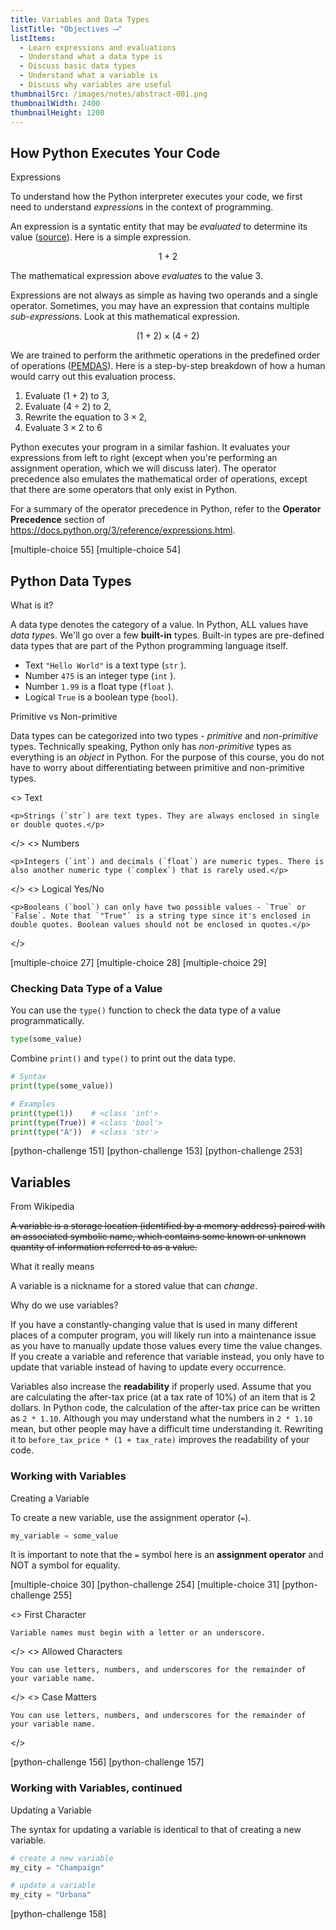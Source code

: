 ```yaml
---
title: Variables and Data Types
listTitle: "Objectives ⟶"
listItems:
  - Learn expressions and evaluations
  - Understand what a data type is
  - Discuss basic data types
  - Understand what a variable is
  - Discuss why variables are useful
thumbnailSrc: /images/notes/abstract-001.png
thumbnailWidth: 2400
thumbnailHeight: 1200
---
```


<CenteredColumn>

## How Python Executes Your Code

<Chip color="black">Expressions</Chip>

To understand how the Python interpreter executes your code, we first need to understand *expression*s in the context of programming.

An expression is a syntatic entity that may be _evaluated_ to determine its value ([source](<https://en.wikipedia.org/wiki/Expression_(computer_science)>)). Here is a simple expression.

$$
1 + 2
$$

The mathematical expression above *evaluate*s to the value $3$.

Expressions are not always as simple as having two operands and a single operator. Sometimes, you may have an expression that contains multiple *sub-expression*s. Look at this mathematical expression.

$$
(1 + 2) \times (4 \div 2)
$$

We are trained to perform the arithmetic operations in the predefined order of operations ([PEMDAS](https://www.khanacademy.org/math/cc-sixth-grade-math/cc-6th-arithmetic-operations/cc-6th-order-of-operations/v/more-complicated-order-of-operations-example)). Here is a step-by-step breakdown of how a human would carry out this evaluation process.

1. Evaluate $(1 + 2)$ to $3$,
2. Evaluate $(4 \div 2)$ to $2$,
3. Rewrite the equation to $3 \times 2$,
4. Evaluate $3 \times 2$ to $6$

Python executes your program in a similar fashion. It evaluates your expressions from left to right (except when you're performing an assignment operation, which we will discuss later). The operator precedence also emulates the mathematical order of operations, except that there are some operators that only exist in Python.

For a summary of the operator precedence in Python, refer to the **Operator Precedence** section of https://docs.python.org/3/reference/expressions.html.

</CenteredColumn>

[multiple-choice 55]
[multiple-choice 54]

<CenteredColumn>

## Python Data Types

<Chip color="black">What is it?</Chip>

A data type denotes the category of a value. In Python, ALL values have *data type*s. We'll go over a few **built-in** types. Built-in types are pre-defined data types that are part of the Python programming language itself.

- Text `"Hello World"` is a text type (`str` ).
- Number `475` is an integer type (`int` ).
- Number `1.99` is a float type (`float` ).
- Logical `True` is a boolean type (`bool`).

<Chip color="black">Primitive vs Non-primitive</Chip>

Data types can be categorized into two types - <em className="color-blue">primitive</em> and <em className="color-blue">non-primitive</em> types. Technically speaking, Python only has _non-primitive_ types as everything is an _object_ in Python. For the purpose of this course, you do not have to worry about differentiating between primitive and non-primitive types.

</CenteredColumn>

<RowBoxItems title="Python Basic Data Types" color="blue">
  <>
    <Chip color="blue">Text</Chip>

    <p>Strings (`str`) are text types. They are always enclosed in single or double quotes.</p>

  </>
  <>
    <Chip color="blue">Numbers</Chip>

    <p>Integers (`int`) and decimals (`float`) are numeric types. There is also another numeric type (`complex`) that is rarely used.</p>

  </>
  <>
    <Chip color="blue">Logical Yes/No</Chip>

    <p>Booleans (`bool`) can only have two possible values - `True` or `False`. Note that `"True"` is a string type since it's enclosed in double quotes. Boolean values should not be enclosed in quotes.</p>

  </>
</RowBoxItems>

[multiple-choice 27]
[multiple-choice 28]
[multiple-choice 29]

<CenteredColumn>

### Checking Data Type of a Value

You can use the `type()` function to check the data type of a value programmatically.

```python
type(some_value)
```

Combine `print()` and `type()` to print out the data type.

```python
# Syntax
print(type(some_value))

# Examples
print(type(1))    # <class 'int'>
print(type(True)) # <class 'bool'>
print(type("A"))  # <class 'str'>
```

</CenteredColumn>

[python-challenge 151]
[python-challenge 153]
[python-challenge 253]

<CenteredColumn>

## Variables

<Chip>From Wikipedia</Chip>

~~A variable is a storage location (identified by a memory address) paired with an associated symbolic name, which contains some known or unknown quantity of information referred to as a value.~~

<Chip color="black">What it really means</Chip>

A variable is a nickname for a stored value that can _change_.

<Chip color="black">Why do we use variables?</Chip>

If you have a constantly-changing value that is used in many different places of a computer program, you will likely run into a maintenance issue as you have to manually update those values every time the value changes. If you create a variable and reference that variable instead, you only have to update that variable instead of having to update every occurrence.

Variables also increase the **readability** if properly used. Assume that you are calculating the after-tax price (at a tax rate of 10%) of an item that is 2 dollars. In Python code, the calculation of the after-tax price can be written as `2 * 1.10`. Although you may understand what the numbers in `2 * 1.10` mean, but other people may have a difficult time understanding it. Rewriting it to `before_tax_price * (1 + tax_rate)` improves the readability of your code.

### Working with Variables

<Chip color="black">Creating a Variable</Chip>

To create a new variable, use the assignment operator (`=`).

```python
my_variable = some_value
```

It is important to note that the `=` symbol here is an **assignment operator** and NOT a symbol for equality.

</CenteredColumn>

[multiple-choice 30]
[python-challenge 254]
[multiple-choice 31]
[python-challenge 255]

<RowBoxItems title="Python Variable Naming Rules" color="blue">
  <>
    <Chip>First Character</Chip>

    Variable names must begin with a letter or an underscore.

  </>
  <>
    <Chip>Allowed Characters</Chip>

    You can use letters, numbers, and underscores for the remainder of your variable name.

  </>
  <>
    <Chip>Case Matters</Chip>

    You can use letters, numbers, and underscores for the remainder of your variable name.

  </>
</RowBoxItems>

[python-challenge 156]
[python-challenge 157]

<CenteredColumn>

### Working with Variables, continued

<Chip color="black">Updating a Variable</Chip>

The syntax for updating a variable is identical to that of creating a new variable.

```python
# create a new variable
my_city = "Champaign"

# update a variable
my_city = "Urbana"
```

</CenteredColumn>

[python-challenge 158]
